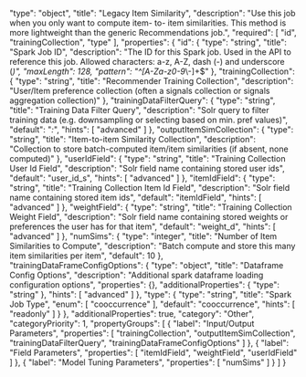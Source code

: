   "type": "object",
  "title": "Legacy Item Similarity",
  "description": "Use this job when you only want to compute item- to- item similarities. This method is more lightweight than the generic Recommendations job.",
  "required": [
    "id",
    "trainingCollection",
    "type"
  ],
  "properties": {
    "id": {
      "type": "string",
      "title": "Spark Job ID",
      "description": "The ID for this Spark job. Used in the API to reference this job. Allowed characters: a-z, A-Z, dash (-) and underscore (_)",
      "maxLength": 128,
      "pattern": "^[A-Za-z0-9_\\-]+$"
    },
    "trainingCollection": {
      "type": "string",
      "title": "Recommender Training Collection",
      "description": "User/Item preference collection (often a signals collection or signals aggregation collection)"
    },
    "trainingDataFilterQuery": {
      "type": "string",
      "title": "Training Data Filter Query",
      "description": "Solr query to filter training data (e.g. downsampling or selecting based on min. pref values)",
      "default": "*:*",
      "hints": [
        "advanced"
      ]
    },
    "outputItemSimCollection": {
      "type": "string",
      "title": "Item-to-item Similarity Collection",
      "description": "Collection to store batch-computed item/item similarities (if absent, none computed)"
    },
    "userIdField": {
      "type": "string",
      "title": "Training Collection User Id Field",
      "description": "Solr field name containing stored user ids",
      "default": "user_id_s",
      "hints": [
        "advanced"
      ]
    },
    "itemIdField": {
      "type": "string",
      "title": "Training Collection Item Id Field",
      "description": "Solr field name containing stored item ids",
      "default": "itemIdField",
      "hints": [
        "advanced"
      ]
    },
    "weightField": {
      "type": "string",
      "title": "Training Collection Weight Field",
      "description": "Solr field name containing stored weights or preferences the user has for that item",
      "default": "weight_d",
      "hints": [
        "advanced"
      ]
    },
    "numSims": {
      "type": "integer",
      "title": "Number of Item Similarities to Compute",
      "description": "Batch compute and store this many item similarities per item",
      "default": 10
    },
    "trainingDataFrameConfigOptions": {
      "type": "object",
      "title": "Dataframe Config Options",
      "description": "Additional spark dataframe loading configuration options",
      "properties": {},
      "additionalProperties": {
        "type": "string"
      },
      "hints": [
        "advanced"
      ]
    },
    "type": {
      "type": "string",
      "title": "Spark Job Type",
      "enum": [
        "cooccurrence"
      ],
      "default": "cooccurrence",
      "hints": [
        "readonly"
      ]
    }
  },
  "additionalProperties": true,
  "category": "Other",
  "categoryPriority": 1,
  "propertyGroups": [
    {
      "label": "Input/Output Parameters",
      "properties": [
        "trainingCollection",
        "outputItemSimCollection",
        "trainingDataFilterQuery",
        "trainingDataFrameConfigOptions"
      ]
    },
    {
      "label": "Field Parameters",
      "properties": [
        "itemIdField",
        "weightField",
        "userIdField"
      ]
    },
    {
      "label": "Model Tuning Parameters",
      "properties": [
        "numSims"
      ]
    }
  ]
}
